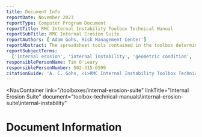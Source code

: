 ```yaml
---
title: Document Info
reportDate: November 2023
reportType: Computer Program Document
reportTitle: RMC Internal Instability Toolbox Technical Manual
reportSubTitle: RMC Internal Erosion Suite
reportAuthors: ['Adam Gohs, Risk Management Center']
reportAbstract: The spreadsheet tools contained in the toolbox deterministically assess the susceptibility to internal instability using the Burenkova (1993) method, modified Burenkova method of Wan and Fell (2004), alternative method of Wan and Fell (2008), modified Kenney and Lau method of Li and Fannin (2008), and suggested method for classifying mechanism and amount of internal erosion of Douglas et al. (2019).
reportSubjectTerms:
  ['Internal erosion', 'internal instability', 'geometric condition', 'widely graded', 'gap-graded']
responsiblePersonName: Tim O'Leary
responsiblePersonNumber: 502-315-6599
citationGuide: 'A. C. Gohs, <i>RMC Internal Instability Toolbox Technical Manual</i>, Lakewood, CO: U.S. Army Corps of Engineers, Risk Management Center, 2023. Accessed on <i>{enter current date here}</i>.'
---
```



<NavContainer
link="/toolboxes/internal-erosion-suite"
linkTitle="Internal Erosion Suite"
document="toolbox-technical-manuals\internal-erosion-suite\internal-instability"

> </NavContainer>

# Document Information

<DocumentMetadata metadata={frontMatter} />
